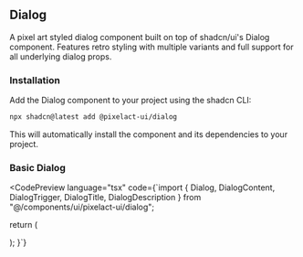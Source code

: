 
## Dialog

A pixel art styled dialog component built on top of shadcn/ui's Dialog component. Features retro styling with multiple variants and full support for all underlying dialog props.

### Installation

Add the Dialog component to your project using the shadcn CLI:

```bash
npx shadcn@latest add @pixelact-ui/dialog
```

This will automatically install the component and its dependencies to your project.

### Basic Dialog

<CodePreview 
  language="tsx"
  code={`import { Dialog, DialogContent, DialogTrigger, DialogTitle, DialogDescription } from "@/components/ui/pixelact-ui/dialog";

  return (
    <Dialog>
      <DialogTrigger asChild>
        <Button>Open Dialog</Button>
      </DialogTrigger>
      <DialogContent>
        <DialogTitle>Welcome!</DialogTitle>
        <DialogDescription>
          This is a pixel art styled dialog.
        </DialogDescription>
      </DialogContent>
    </Dialog>
  );
}`}
>
  <Dialog>
    <DialogTrigger asChild>
      <Button className="w-fit">Open Dialog</Button>
    </DialogTrigger>
    <DialogContent>
      <DialogTitle>Welcome!</DialogTitle>
      <DialogDescription>
        This is a pixel art styled dialog.
      </DialogDescription>
    </DialogContent>
  </Dialog>
</CodePreview>
